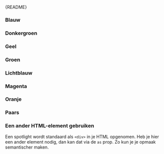 
<Meta of={SpotlightStories} />

<Markdown>{README}</Markdown>

<Primary />

<Controls />

### Blauw

<Canvas of={SpotlightStories.Blue} />

### Donkergroen

<Canvas of={SpotlightStories.DarkGreen} />

### Geel

<Canvas of={SpotlightStories.Yellow} />

### Groen

<Canvas of={SpotlightStories.Green} />

### Lichtblauw

<Canvas of={SpotlightStories.LightBlue} />

### Magenta

<Canvas of={SpotlightStories.Magenta} />

### Oranje

<Canvas of={SpotlightStories.Orange} />

### Paars

<Canvas of={SpotlightStories.Purple} />

### Een ander HTML-element gebruiken

Een spotlight wordt standaard als `<div>` in je HTML opgenomen.
Heb je hier een ander element nodig, dan kan dat via de `as` prop.
Zo kun je je opmaak semantischer maken.

<Canvas of={SpotlightStories.CustomTagName} />
